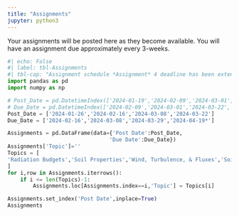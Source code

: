 ```yaml
---
title: "Assignments"
jupyter: python3
---
```


Your assignments will be posted here as they become available.  You will have an assignment due approximately every 3-weeks.


```python
#| echo: False
#| label: tbl-Assignments
#| tbl-cap: "Assignment schedule *Assignment* 4 deadline has been extended. But submission **must** be turned in but the new due date."
import pandas as pd
import numpy as np

# Post_Date = pd.DatetimeIndex(['2024-01-19','2024-02-09','2024-03-01','2024-03-22'])
# Due_Date = pd.DatetimeIndex(['2024-02-09','2024-03-01','2024-03-22','2024-04-12'])
Post_Date = ['2024-01-26','2024-02-16','2024-03-08','2024-03-22']
Due_Date = ['2024-02-16','2024-03-08','2024-03-29','2024-04-19*']

Assignments = pd.DataFrame(data={'Post Date':Post_Date,
                                'Due Date':Due_Date})
Assignments['Topic']=''
Topics = [
'Radiation Budgets','Soil Properties','Wind, Turbulence, & Fluxes','Soil Chamber Data Collection & Processing'
]
for i,row in Assignments.iterrows():
    if i <= len(Topics)-1:
        Assignments.loc[Assignments.index==i,'Topic'] = Topics[i]

Assignments.set_index('Post Date',inplace=True)
Assignments
```
